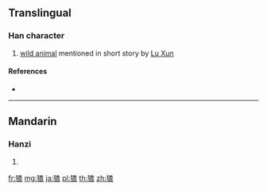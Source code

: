 {{character info/new}}
==Translingual==

===Han character===
{{Han char|rn=94|rad=犬|as=09|sn=12|four=|canj=KHDAM}}

# [[wild animal]] mentioned in short story by [[w:Lu Xun|Lu Xun]]

====References====
* {{Han ref|kx=0716.051|hdz=21356.110|uh=7339|ud=29497}}

----

==Mandarin==

===Hanzi===
{{cmn-hanzi|pin=[[zhā]] ([[zha1]])|wg=cha<sup>1</sup>}}

# {{defn|lang=cmn|sort=犬09}}

[[fr:猹]]
[[mg:猹]]
[[ja:猹]]
[[pl:猹]]
[[th:猹]]
[[zh:猹]]